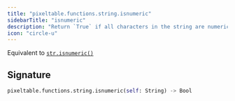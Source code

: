 ```yaml
---
title: "pixeltable.functions.string.isnumeric"
sidebarTitle: "isnumeric"
description: "Return `True` if all characters in the string are numeric characters, `False` otherwise."
icon: "circle-u"
---
```

Equivalent to [`str.isnumeric()`](https://docs.python.org/3/library/stdtypes.html#str.isnumeric)


## Signature

```python
pixeltable.functions.string.isnumeric(self: String) -> Bool
```

